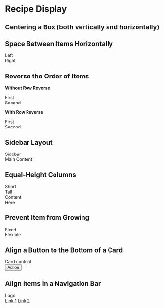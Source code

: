 # Recipe Display


## Centering a Box (both vertically and horizontally)

<div className="flex items-center justify-center h-64 border-2">
  <div className="w-32 h-32 bg-blue-500" />
</div>

## Space Between Items Horizontally

<div className="flex justify-between border-2 p-4">
  <div className="border-2">Left</div>
  <div className="border-2">Right</div>
</div>

## Reverse the Order of Items

**Without Row Reverse**

<div className="flex space-x-4 p-4 border-2">
  <div className="border-2">First</div>
  <div className="border-2">Second</div>
</div>

**With Row Reverse**

<div className="flex flex-row-reverse space-x-reverse space-x-4 p-4 border-2">
  <div className="border-2">First</div>
  <div className="border-2">Second</div>
</div>

## Sidebar Layout

<div className="flex h-screen">
  <aside className="w-64 bg-gray-200">Sidebar</aside>
  <main className="flex-1 bg-white">Main Content</main>
</div>


## Equal-Height Columns

<div className="flex space-x-4">
  <div className="flex-1 bg-green-100">Short</div>
  <div className="flex-1 bg-green-200">
    Tall<br />Content<br />Here
  </div>
</div>


## Prevent Item from Growing


<div className="flex">
  <div className="shrink-0 w-32 bg-red-200">Fixed</div>
  <div className="flex-1 bg-red-100">Flexible</div>
</div>


## Align a Button to the Bottom of a Card

<div className="flex flex-col h-64 border p-4">
  <div className="flex-1">Card content</div>
  <button className="btn mt-4">Action</button>
</div>



## Align Items in a Navigation Bar

<div className="flex justify-between items-center px-4 py-2 bg-gray-800 text-white">
  <div>Logo</div>
  <div className="flex space-x-4">
    <a href="#">Link 1</a>
    <a href="#">Link 2</a>
  </div>
</div>

